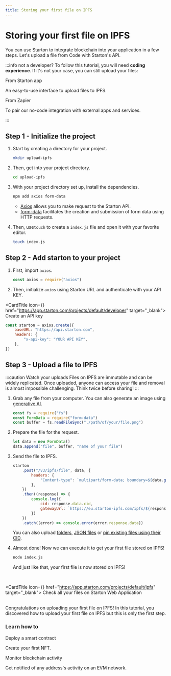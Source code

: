 ```yaml
---
title: Storing your first file on IPFS
---
```



# Storing your first file on IPFS

You can use Starton to integrate blockchain into your application in a few steps. Let's upload a file from Code with Starton's API.

:::info not a developer?
To follow this tutorial, you will need **coding experience**. If it's not your case, you can still upload your files:

<div className="row-is-multilineGS">
	<div className="col col-2 cardsGS">
		<Link className="button-card button-card--vertical" to="https://app.starton.com/projects/default/ipfs">
			<Heading as={"h4"}>From Starton app</Heading>
			<div className="button-card__inner">
				<p color="white">An easy-to-use interface to upload files to IPFS.</p>
			</div>
		</Link>
	</div>
	<div className="col col-2 cardsGS">
		<Link className="button-card button-card--vertical" to="https://www.youtube.com/watch?v=i38ndAVGNb0">
			<Heading as={"h4"}>From Zapier</Heading>
			<div className="button-card__inner">
				<p color="white">To pair our no-code integration with external apps and services. </p>
			</div>
		</Link>
	</div>
</div>

:::

## Step 1 - Initialize the project

1. Start by creating a directory for your project.

    ```bash
    mkdir upload-ipfs
    ```

2. Then, get into your project directory.

    ```bash
    cd upload-ipfs
    ```

3. With your project directory set up, install the dependencies.

    ```bash
    npm add axios form-data
    ```

    - [Axios](https://axios-http.com/docs/intro) allows you to make request to the Starton API.
    - [form-data](https://www.npmjs.com/package/form-data) facilitates the creation and submission of form data using HTTP requests.

4. Then, use`touch` to create a `index.js` file and open it with your favorite editor.

    ```bash
    touch index.js
    ```

## Step 2 - Add starton to your project

1. First, import `axios`.

    ```jsx showLineNumbers
    const axios = require("axios")
    ```

2. Then, initialize `axios` using Starton URL and authenticate with your API KEY.

<CardTitle icon={<Starton fill="primary" />} href="https://app.starton.com/projects/default/developer" target="_blank">
	Create an API key
</CardTitle>
<br />

```jsx showLineNumbers
const starton = axios.create({
	baseURL: "https://api.starton.com",
	headers: {
		"x-api-key": "YOUR API KEY",
	},
})
```

## Step 3 - Upload a file to IPFS

:::caution Watch your uploads
Files on IPFS are immutable and can be widely replicated. Once uploaded, anyone can access your file and removal is almost impossible challenging. Think twice before sharing!
:::

1. Grab any file from your computer. You can also generate an image using [generative AI](/docs/Tutorials/ai-nft-collection).

    ```jsx showLineNumbers
    const fs = require("fs")
    const FormData = require("form-data")
    const buffer = fs.readFileSync("./path/of/your/file.png")
    ```

2. Prepare the file for the request.

    ```jsx showLineNumbers
    let data = new FormData()
    data.append("file", buffer, "name of your file")
    ```

3. Send the file to IPFS.

    ```jsx showLineNumbers
    starton
    	.post("/v3/ipfs/file", data, {
    		headers: {
    			"Content-type": `multipart/form-data; boundary=${data.getBoundary()}`,
    		},
    	})
    	.then((response) => {
    		console.log({
    			cid: response.data.cid,
    			gatewayUrl: `https://eu.starton-ipfs.com/ipfs/${response.data.cid}`,
    		})
    	})
    	.catch((error) => console.error(error.response.data))
    ```

    You can also upload [folders](/docs/IPFS/uploading-folder), [JSON files](/docs/IPFS/uploading-json) or [pin existing files using their CID](/docs/IPFS/pinning-file).

4. Almost done! Now we can execute it to get your first file stored on IPFS!

    ```bash
    node index.js
    ```

    And just like that, your first file is now stored on IPFS!

<br />

<CardTitle icon={<Starton fill="primary" />} href="https://app.starton.com/projects/default/ipfs" target="_blank">
	Check all your files on Starton Web Application
</CardTitle>
<br />
<br />

Congratulations on uploading your first file on IPFS!
In this tutorial, you discovered how to upload your first file on IPFS but this is only the first step.

### Learn how to

<div className="row-is-multilineGS">
	<div className="col col-2 cardsGS">
		<Link className="button-card button-card--vertical" to="https://www.youtube.com/watch?v=x5h-COA8B3Q">
			<Heading as={"h3"}>Deploy a smart contract</Heading>
			<div className="button-card__inner">
				<p color="white">Create your first NFT. </p>
			</div>
		</Link>
	</div>
	<div className="col col-2 cardsGS">
		<Link className="button-card button-card--vertical" to="/docs/Tutorials/monitoring-blockchain-activity">
			<Heading as={"h3"}>Monitor blockchain activity</Heading>
			<div className="button-card__inner">
				<p color="white">Get notified of any address's activity on an EVM network. </p>
			</div>
		</Link>
	</div>
</div>
